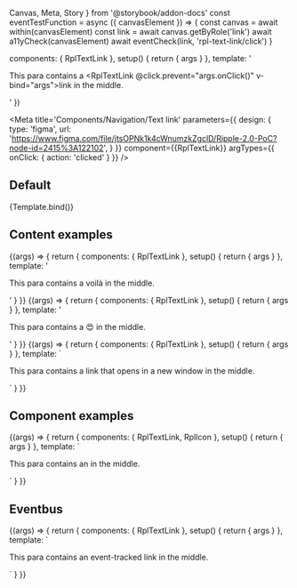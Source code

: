   Canvas,
  Meta,
  Story
} from '@storybook/addon-docs'
const eventTestFunction = async ({ canvasElement }) => {
  const canvas = await within(canvasElement)
  const link = await canvas.getByRole('link')
  await a11yCheck(canvasElement)
  await eventCheck(link, 'rpl-text-link/click')
}

  components: { RplTextLink },
  setup() {
    return { args }
  },
  template: '<p class="sb-container rpl-type-p">This para contains a <RplTextLink @click.prevent="args.onClick()" v-bind="args">link</RplTextLink> in the middle.</p>'
})

<Meta
  title='Components/Navigation/Text link'
  parameters={{
    design: {
      type: 'figma',
      url:
        'https://www.figma.com/file/jtsOPNk1k4cWnumzkZgclD/Ripple-2.0-PoC?node-id=2415%3A122102',
    }
  }}
  component={{RplTextLink}}
  argTypes={{
    onClick: { action: 'clicked' }
  }}
/>

<ArgsTable of={RplTextLink} />

## Default

<Canvas>
  <Story
    play={a11yStoryCheck}
    name='Default'
  >
    {Template.bind()}
  </Story>
</Canvas>

## Content examples

<Canvas>
  <Story name="Examples/Content/Accent" play={a11yStoryCheck}>
    {(args) => {
      return {
        components: { RplTextLink },
        setup() { return { args } },
        template: '<p class="sb-container rpl-type-p">This para contains a <RplTextLink>voilà</RplTextLink> in the middle.</p>'
      }
    }}
  </Story>
  <Story name="Examples/Content/Emoji" play={a11yStoryCheck}>
    {(args) => {
      return {
        components: { RplTextLink },
        setup() { return { args } },
        template: '<p class="sb-container rpl-type-p">This para contains a <RplTextLink>😍</RplTextLink> in the middle.</p>'
      }
    }}
  </Story>
  <Story name="Examples/Content/Target" play={a11yStoryCheck}>
    {(args) => {
      return {
        components: { RplTextLink },
        setup() { return { args } },
        template: `<p class="sb-container rpl-type-p">This para contains a <RplTextLink target="_blank">link that opens in a new window</RplTextLink> in the middle.</p>`
      }
    }}
  </Story>
</Canvas>

## Component examples

<Canvas>
  <Story name="Examples/Component/Icon" play={a11yStoryCheck}>
    {(args) => {
      return {
        components: { RplTextLink, RplIcon },
        setup() { return { args } },
        template: `<p class="sb-container rpl-type-p">This para contains an <RplTextLink><RplIcon name="icon-pin" title="download icon"></RplIcon></RplTextLink> in the middle.</p>`
      }
    }}
  </Story>
</Canvas>

## Eventbus

<Canvas>
  <Story
    name="Examples/Eventbus"
    play={eventTestFunction}
  >
    {(args) => {
      return {
        components: { RplTextLink },
        setup() { return { args } },
        template: `<p class="sb-container rpl-type-p">This para contains an <RplTextLink @click.prevent="args.onClick()" :theme="false">event-tracked link</RplTextLink> in the middle.</p>`
      }
    }}
  </Story>
</Canvas>
